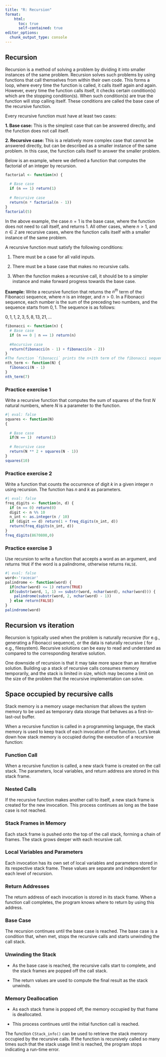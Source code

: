 ```yaml
---
title: "R: Recursion"
format:
    html:
      toc: true
      self-contained: true
editor_options: 
  chunk_output_type: console
---
```


## Recursion

Recursion is a method of solving a problem by dividing it into smaller instances of the same problem. Recursion solves such problems by using functions that call themselves from within their own code. This forms a loop, where every time the function is called, it calls itself again and again. However, every time the function calls itself, it checks certain condition(s) which are the stopping condition(s). When such condition(s) are true the function will stop calling itself. These conditions are called the base case of the recursive function.

Every recursive function must have at least two cases:

**1. Base case:** This is the simplest case that can be answered directly, and the function does not call itself.

**2. Recursive case:** This is a relatively more complex case that cannot be answered directly, but can be described as a smaller instance of the same problem. In this case, the function calls itself to answer the smaller problem. 

Below is an example, where we defined a function that computes the factorial of an integer by recursion.


```r
factorial <- function(n) {
  
  # Base case
  if (n == 1) return(1)    
  
  # Recursive case
  return(n * factorial(n - 1)) 
}
factorial(5)
```

In the above example, the case $n=1$ is the base case, where the function does not need to call itself, and returns 1. All other cases, where $n>1$, and $n \in  \mathbb{Z}$ are recursive cases, where the function calls itself with a smaller instance of the same problem. 

A recursive function must satisfy the following conditions:

1. There must be a case for all valid inputs.

2. There must be a base case that makes no recursive calls.

3. When the function makes a recursive call, it should be to a simpler instance and make forward progress towards the base case.

**Example:** Write a recursive function that returns the $n^{th}$ term of the Fibonacci sequence, where $n$ is an integer, and $n>0$. In a Fibonacci sequence, each number is the sum of the preceding two numbers, and the sequence starts from $0,1$. The sequence is as follows:

$0, 1, 1, 2, 3, 5, 8, 13, 21, ...$

```r
fibonacci <- function(n) {
  # Base case
  if (n == 0 | n == 1) return(n)
  
  #Recursive case
  return(fibonacci(n - 1) + fibonacci(n - 2))  
}
#The function `fibonacci` prints the n+1th term of the fibonacci sequence when `n` is passed as an argument. Thus, we need to reduce `n` by 1 to print the nth term of the sequence. The function `nth_term` reduces `n` by 1 before passing `n` to the function `fibonacci()`.
nth_term <- function(N) {
  fibonacci(N - 1)
}
nth_term(7)
```


### Practice exercise 1

Write a recursive function that computes the sum of squares of the first $N$ natural numbers, where $N$ is a parameter to the function.

```r
#| eval: false
squares <- function(N)
{
  
  # Base case
  if(N == 1)  return(1)
  
  # Recursive case
  return(N ** 2 + squares(N - 1))
}
squares(10)
```

### Practice exercise 2

Write a function that counts the occurrence of digit $k$ in a given integer $n$ using recursion. The function has $n$ and $k$ as parameters.

```r
#| eval: false
freq_digits <- function(n, d) {
  if (n == 0) return(0)
  digit <- n %% 10
  n_int <- as.integer(n / 10)
  if (digit == d) return(1 + freq_digits(n_int, d))
  return(freq_digits(n_int, d))
}
freq_digits(8670800,0)
```

### Practice exercise 3

Use recursion to write a function that accepts a word as an argument, and returns `TRUE` if the word is a palindrome, otherwise returns `FALSE`.


```r
#| eval: false
word<-'racecar'
palindrome <- function(word) {
  if(nchar(word) <= 1) return(TRUE)
  if(substr(word, 1, 1) == substr(word, nchar(word), nchar(word))) {
    palindrome(substr(word, 2, nchar(word) - 1))
  } else return(FALSE)
}
palindrome(word)
```

## Recursion vs iteration

Recursion is typically used when the problem is naturally recursive (for e.g., generating a Fibonacci sequence), or the data is naturally recursive ( for e.g., filesystem). Recursive solutions can be easy to read and understand as compared to the corresponding iterative solution.

One downside of recursion is that it may take more space than an iterative solution. Building up a stack of recursive calls consumes memory temporarily, and the stack is limited in size, which may become a limit on the size of the problem that the recursive implementation can solve.

## Space occupied by recursive calls

Stack memory is a memory usage mechanism that allows the system memory to be used as temporary data storage that behaves as a first-in-last-out buffer. 

When a recursive function is called in a programming language, the stack memory is used to keep track of each invocation of the function. Let's break down how stack memory is occupied during the execution of a recursive function:

### Function Call

When a recursive function is called, a new stack frame is created on the call stack. The parameters, local variables, and return address are stored in this stack frame.

### Nested Calls

If the recursive function makes another call to itself, a new stack frame is created for the new invocation. This process continues as long as the base case is not reached.

### Stack Frames in Memory

Each stack frame is pushed onto the top of the call stack, forming a chain of frames. The stack grows deeper with each recursive call.

### Local Variables and Parameters

Each invocation has its own set of local variables and parameters stored in its respective stack frame. These values are separate and independent for each level of recursion.

### Return Addresses

The return address of each invocation is stored in its stack frame. When a function call completes, the program knows where to return by using this address.

### Base Case

The recursion continues until the base case is reached. The base case is a condition that, when met, stops the recursive calls and starts unwinding the call stack.

### Unwinding the Stack

* As the base case is reached, the recursive calls start to complete, and the stack frames are popped off the call stack.

* The return values are used to compute the final result as the stack unwinds.

### Memory Deallocation

* As each stack frame is popped off, the memory occupied by that frame is deallocated.

* This process continues until the initial function call is reached.

The function `CStack_info()` can be used to retrieve the stack memory occupied by the recursive calls. If the function is recursively called so many times such that the stack usage limit is reached, the program stops indicating a run-time error.

